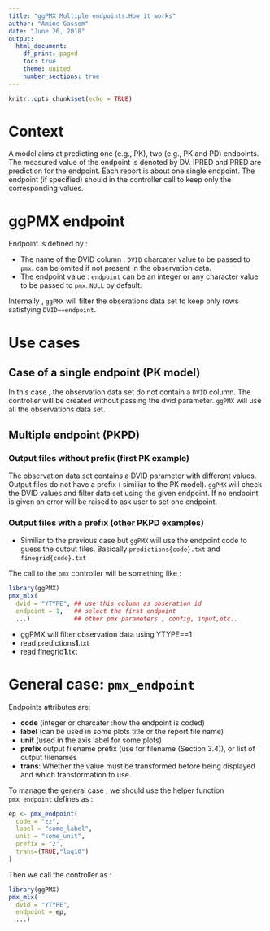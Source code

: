 ```yaml
---
title: "ggPMX Multiple endpoints:How it works"
author: "Amine Gassem"
date: "June 26, 2018"
output:
  html_document:
    df_print: paged
    toc: true
    theme: united
    number_sections: true
---
```


```r
knitr::opts_chunk$set(echo = TRUE)
```

# Context

A model aims at predicting one (e.g., PK), two (e.g., PK and PD) endpoints. The measured value of the endpoint is denoted by DV.  IPRED and PRED are prediction for the endpoint.
Each report is about one single endpoint. The endpoint (if specified) should in the controller call to keep only the corresponding values.

# ggPMX endpoint

Endpoint is defined by : 

- The name of the DVID column : `DVID` charcater value to be passed to `pmx`. can be omited if not present in the observation data.
- The endpoint value : `endpoint` can be an integer or any character value to be passed to `pmx`. `NULL` by default.


Internally , `ggPMX` will filter the obserations data set to keep only rows satisfying `DVID==endpoint`. 


# Use cases

## Case of a single endpoint (PK model)

In this case , the observation data set do not contain a `DVID` column. 
The controller will be created without passing the dvid parameter. `ggPMX` will use all the observations data set.

## Multiple endpoint (PKPD)

### Output files without prefix (first PK example)

The observation data set contains a DVID parameter with different values. 
Output files do not have a prefix ( similiar to the PK model). `ggPMX` will check the DVID values and filter data set using the given endpoint. If no endpoint is given an error will be raised to ask user to set one endpoint. 

### Output files with a prefix (other PKPD examples)

- Similiar to the previous case but `ggPMX` will use the endpoint code to  guess the output files. Basically `predictions{code}.txt` and `finegrid{code}.txt` 

The call to the `pmx` controller will be something like : 


```r

library(ggPMX)
pmx_mlx(
  dvid = "YTYPE", ## use this column as obseration id 
  endpoint = 1,   ## select the first endpoint 
  ...)            ## other pmx parameters , config, input,etc..
```

- ggPMX will filter observation data using YTYPE==1
- read predictions**1**.txt
- read finegrid**1**.txt

# General case:  `pmx_endpoint`



Endpoints attributes are:

- **code** (integer or charcater :how the endpoint is coded)
- **label** (can be used in some plots title or the report file name)
- **unit**  (used in the axis label for some plots)
- **prefix** output filename prefix (use for filename (Section 3.4)), or list of output filenames 
- **trans**: Whether the value must be transformed before being displayed and which transformation to use.

To manage the general case , we should use the helper function `pmx_endpoint` defines as :
```r
ep <- pmx_endpoint(
  code = "zz",
  label = "some_label",
  unit = "some_unit",
  prefix = "2",
  trans=(TRUE,"log10")
)

```

Then we call the controller as :  

```r

library(ggPMX)
pmx_mlx(
  dvid = "YTYPE",  
  endpoint = ep,    
  ...)            
```
